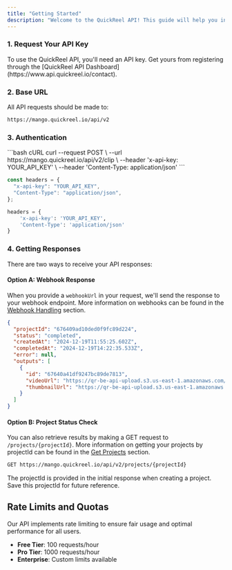 ```yaml
---
title: "Getting Started"
description: "Welcome to the QuickReel API! This guide will help you integrate our powerful AI-driven video processing features into your application."
---
```


### 1. Request Your API Key

<Note>
  To use the QuickReel API, you'll need an API key. Get yours from registering
  through the [QuickReel API Dashboard](https://www.api.quickreel.io/contact).
</Note>

### 2. Base URL

All API requests should be made to:

```bash
https://mango.quickreel.io/api/v2
```

### 3. Authentication

<CodeGroup>
```bash cURL
curl --request POST \
  --url https://mango.quickreel.io/api/v2/clip \
  --header 'x-api-key: YOUR_API_KEY' \
  --header 'Content-Type: application/json'
```

```javascript Node.js
const headers = {
  "x-api-key": "YOUR_API_KEY",
  "Content-Type": "application/json",
};
```

```python Python
headers = {
    'x-api-key': 'YOUR_API_KEY',
    'Content-Type': 'application/json'
}
```

</CodeGroup>

### 4. Getting Responses

There are two ways to receive your API responses:

#### Option A: Webhook Response

When you provide a `webhookUrl` in your request, we'll send the response to your webhook endpoint. More information on webhooks can be found in the [Webhook Handling](/webhook) section.

```json
{
  "projectId": "676409ad10ded0f9fc89d224",
  "status": "completed",
  "createdAt": "2024-12-19T11:55:25.602Z",
  "completedAt": "2024-12-19T14:22:35.533Z",
  "error": null,
  "outputs": [
    {
      "id": "67640a41df9247bc89de7813",
      "videoUrl": "https://qr-be-api-upload.s3.us-east-1.amazonaws.com/output.mp4",
      "thumbnailUrl": "https://qr-be-api-upload.s3.us-east-1.amazonaws.com/thumbnail.jpg"
    }
  ]
}
```

#### Option B: Project Status Check

You can also retrieve results by making a GET request to `/projects/{projectId}`. More information on getting your projects by projectId can be found in the [Get Projects](/getProject) section.

```bash
GET https://mango.quickreel.io/api/v2/projects/{projectId}
```

<Note>
  The projectId is provided in the initial response when creating a project.
  Save this projectId for future reference.
</Note>

## Rate Limits and Quotas

<Info>
  Our API implements rate limiting to ensure fair usage and optimal performance
  for all users.
</Info>

- **Free Tier**: 100 requests/hour
- **Pro Tier**: 1000 requests/hour
- **Enterprise**: Custom limits available
